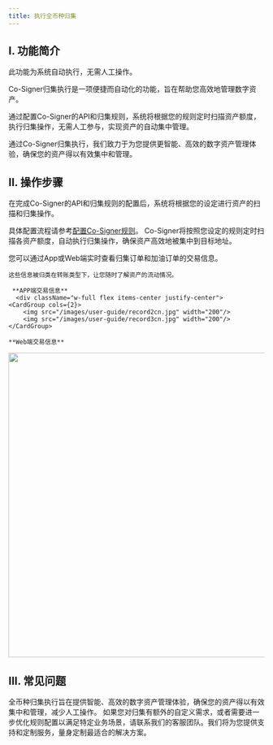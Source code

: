 ```yaml
---
title: 执行全币种归集
---
```


## I. 功能简介

<Tip> 
此功能为系统自动执行，无需人工操作。
</Tip> 

Co-Signer归集执行是一项便捷而自动化的功能，旨在帮助您高效地管理数字资产。

通过配置Co-Signer的API和归集规则，系统将根据您的规则定时扫描资产额度，执行归集操作，无需人工参与，实现资产的自动集中管理。

通过Co-Signer归集执行，我们致力于为您提供更智能、高效的数字资产管理体验，确保您的资产得以有效集中和管理。


## II. 操作步骤

<Steps>
<Step title="配置API和归集规则">
   在完成Co-Signer的API和归集规则的配置后，系统将根据您的设定进行资产的扫描和归集操作。
   
   具体配置流程请参考[配置Co-Signer规则](/help-center/manage-mpc/consolidation/co-signer/rules)。
</Step>
<Step title="定时归集资产">
    Co-Signer将按照您设定的规则定时扫描各资产额度，自动执行归集操作，确保资产高效地被集中到目标地址。

</Step>
<Step title="实时查看订单信息">
    您可以通过App或Web端实时查看归集订单和加油订单的交易信息。
    
    这些信息被归类在转账类型下，让您随时了解资产的流动情况。
    
     **APP端交易信息**
      <div className="w-full flex items-center justify-center">
    <CardGroup cols={2}>
        <img src="/images/user-guide/record2cn.jpg" width="200"/>
        <img src="/images/user-guide/record3cn.jpg" width="200"/>
    </CardGroup>
</div>
    
    **Web端交易信息**

   <div className="w-full flex items-center justify-center">
    <img src="/images/user-guide/record1cn.png" width="600"/>
</div>

</Step>
</Steps>



## III. 常见问题
<Accordion title="为什么自动归集功能很有必要？">
全币种归集执行旨在提供智能、高效的数字资产管理体验，确保您的资产得以有效集中和管理，减少人工操作。
</Accordion>

<Accordion title="如何处理自定义需求？">
如果您对归集有额外的自定义需求，或者需要进一步优化规则配置以满足特定业务场景，请联系我们的客服团队。我们将为您提供支持和定制服务，量身定制最适合的解决方案。
</Accordion>

